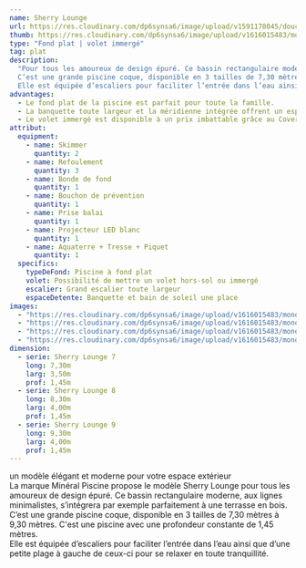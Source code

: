 ```yaml
---
name: Sherry Lounge
url: https://res.cloudinary.com/dp6synsa6/image/upload/v1591178045/douceur-piscine/Lavande-volet-immerge.jpg
thumb: https://res.cloudinary.com/dp6synsa6/image/upload/v1616015483/monoblocs-fonds-plats/piscine-sherry-lounge/schema-sherry-lounge-380x-c7b_xkkw1t.png
type: "Fond plat | volet immergé"
tag: plat
description:
  "Pour tous les amoureux de design épuré. Ce bassin rectangulaire moderne, aux lignes minimalistes, s’intégrera par exemple parfaitement à une terrasse en bois.
  C’est une grande piscine coque, disponible en 3 tailles de 7,30 mètres à 9,30 mètres. C'est une piscine avec une profondeur constante de 1,45 mètres.
  Elle est équipée d’escaliers pour faciliter l’entrée dans l’eau ainsi que d’une petite plage à gauche de ceux-ci pour se relaxer en toute tranquillité."
advantages:
  - Le fond plat de la piscine est parfait pour toute la famille.
  - La banquette toute largeur et la méridienne intégrée offrent un espace accueillant pour se détendre.
  - Le volet immergé est disponible à un prix imbattable grâce au Cover'In.
attribut:
  equipment:
    - name: Skimmer
      quantity: 2
    - name: Refoulement
      quantity: 3
    - name: Bonde de fond
      quantity: 1
    - name: Bouchon de prévention
      quantity: 1
    - name: Prise balai
      quantity: 1
    - name: Projecteur LED blanc
      quantity: 1
    - name: Aquaterre + Tresse + Piquet
      quantity: 1
  specifics:
    typeDeFond: Piscine à fond plat
    volet: Possibilité de mettre un volet hors-sol ou immergé
    escalier: Grand escalier toute largeur
    espaceDetente: Banquette et bain de soleil une place
images:
  - "https://res.cloudinary.com/dp6synsa6/image/upload/v1616015483/monoblocs-fonds-plats/piscine-sherry-lounge/sherry-lounge-12_mprdrm.jpg"
  - "https://res.cloudinary.com/dp6synsa6/image/upload/v1616015483/monoblocs-fonds-plats/piscine-sherry-lounge/sherry-lounge-13_h9ja3q.jpg"
  - "https://res.cloudinary.com/dp6synsa6/image/upload/v1616015483/monoblocs-fonds-plats/piscine-sherry-lounge/sherry-lounge-4_kuyyzo.jpg"
  - "https://res.cloudinary.com/dp6synsa6/image/upload/v1616015483/monoblocs-fonds-plats/piscine-sherry-lounge/sherry-lounge-9_r4cl9c.jpg"
dimension:
  - serie: Sherry Lounge 7
    long: 7,30m
    larg: 3,50m
    prof: 1,45m
  - serie: Sherry Lounge 8
    long: 8,30m
    larg: 4,00m
    prof: 1,45m
  - serie: Sherry Lounge 9
    long: 9,30m
    larg: 4,00m
    prof: 1,45m
---
```


<div class="mt-4 max-w-[720px]">
	<div class="mb-2 text-center font-semibold text-primary">
		un modèle élégant et moderne pour votre espace extérieur
	</div>
  La marque Minéral Piscine propose le modèle Sherry Lounge pour tous les amoureux de design épuré. Ce bassin rectangulaire moderne, aux lignes minimalistes, s’intégrera par exemple parfaitement à une terrasse en bois.<br />
  C’est une grande piscine coque, disponible en 3 tailles de 7,30 mètres à 9,30 mètres. C'est une piscine avec une profondeur constante de 1,45 mètres.<br />
  Elle est équipée d’escaliers pour faciliter l’entrée dans l’eau ainsi que d’une petite plage à gauche de ceux-ci pour se relaxer en toute tranquillité.

</div>
